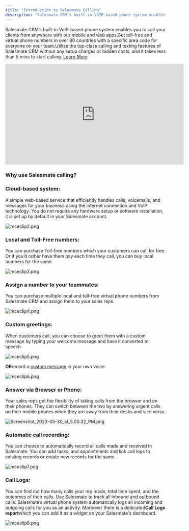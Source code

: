 ```yaml
---
title: "Introduction to Salesmate Calling"
description: "Salesmate CRM’s built-in VoIP-based phone system enables you to call your clients from anywhere with our mobile and web apps.Get toll-free and virtual..."
---
```


Salesmate CRM’s built-in VoIP-based phone system enables you to call your clients from anywhere with our mobile and web apps.Get toll-free and virtual phone numbers in over 80 countries with a specific area code for everyone on your team.Utilize the top-class calling and texting features of Salesmate CRM without any setup charges or hidden costs, and it takes less than 5 mins to start calling. [Learn More](https://support.salesmate.io/hc/en-us/articles/360004733011-How-do-you-enable-the-calling-app)

<iframe
  width="560"
  height="315"
  src="https://www.youtube.com/embed/lMVYg1Cn4G4?list=PLyYol_VsdQ5kQxOkSrnROtnpn08GJ7x2h"
  title="YouTube video"
  frameborder="0"
  allow="accelerometer; autoplay; clipboard-write; encrypted-media; gyroscope; picture-in-picture; web-share"
  allowfullscreen
></iframe>

### Why use Salesmate calling?

### Cloud-based system:

A simple web-based service that efficiently handles calls, voicemails, and messages for your business using the internet connection and VoIP technology. You do not require any hardware setup or software installation, it is set up by default in your Salesmate account.

![mceclip2.png](./images/mceclip2-4.png)

### Local and Toll-Free numbers:

You can purchase Toll-free numbers which your customers can call for free. Or if you’d rather have them pay each time they call, you can buy local numbers for the same.

![mceclip3.png](./images/mceclip3-4.png)

### Assign a number to your teammates:

You can purchase multiple local and toll-free virtual phone numbers from Salesmate CRM and assign them to your sales reps.

![mceclip4.png](./images/mceclip4-3.png)

### Custom greetings:

When customers call, you can choose to greet them with a custom message by typing your welcome message and have it converted to speech.

![mceclip5.png](./images/mceclip5-3.png)

**OR**record a [custom message](https://support.salesmate.io/hc/en-us/articles/360004733311-How-can-I-change-my-phone-number-settings-) in your own voice.

![mceclip6.png](./images/mceclip6-2.png)

### Answer via Browser or Phone:

Your sales reps get the flexibility of taking calls from the browser and on their phones. They can switch between the two by answering urgent calls on their mobile phones when they are away from their desks and vice versa.

![Screenshot_2023-05-30_at_5.00.32_PM.png](./images/Screenshot-2023-05-30-at-5.00.32-PM.png)

### Automatic call recording:

You can choose to automatically record all calls made and received in Salesmate. You can add tasks, and appointments and link call logs to existing records or create new records for the same.

![mceclip7.png](./images/mceclip7.png)

### Call Logs:

You can find out how many calls your rep made, total time spent, and the outcomes of their calls. Use Salesmate to track all inbound and outbound calls. Salesmate’s virtual phone system automatically logs all incoming and outgoing calls for you as an activity. Moreover there is a dedicated**Call Logs report**which you can add it as a widget on your Salesmate's dashboard.

![mceclip8.png](./images/mceclip8.png)
